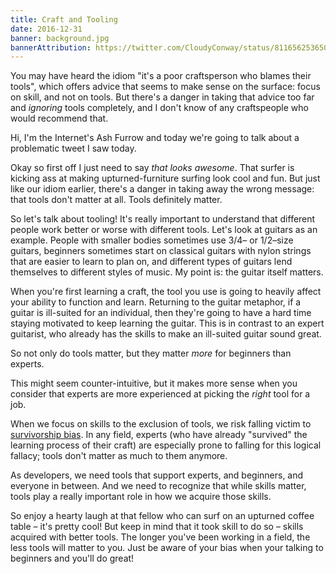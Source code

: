 ```yaml
---
title: Craft and Tooling
date: 2016-12-31
banner: background.jpg
bannerAttribution: https://twitter.com/CloudyConway/status/811656253650911232
---
```


You may have heard the idiom "it's a poor craftsperson who blames their tools", which offers advice that seems to make sense on the surface: focus on skill, and not on tools. But there's a danger in taking that advice too far and _ignoring_ tools completely, and I don't know of any craftspeople who would recommend that.

Hi, I'm the Internet's Ash Furrow and today we're going to talk about a problematic tweet I saw today.

<Tweet tweetID="813904788702183425" />

Okay so first off I just need to say _that looks awesome_. That surfer is kicking ass at making upturned-furniture surfing look cool and fun. But just like our idiom earlier, there's a danger in taking away the wrong message: that tools don't matter at all. Tools definitely matter.

So let's talk about tooling! It's really important to understand that different people work better or worse with different tools. Let's look at guitars as an example. People with smaller bodies sometimes use 3/4– or 1/2–size guitars, beginners sometimes start on classical guitars with nylon strings that are easier to learn to plan on, and different types of guitars lend themselves to different styles of music. My point is: the guitar itself matters.

When you're first learning a craft, the tool you use is going to heavily affect your ability to function and learn. Returning to the guitar metaphor, if a guitar is ill-suited for an individual, then they're going to have a hard time staying motivated to keep learning the guitar. This is in contrast to an expert guitarist, who already has the skills to make an ill-suited guitar sound great.

So not only do tools matter, but they matter _more_ for beginners than experts.

This might seem counter-intuitive, but it makes more sense when you consider that experts are more experienced at picking the _right_ tool for a job.

When we focus on skills to the exclusion of tools, we risk falling victim to [survivorship bias](https://en.wikipedia.org/wiki/Survivorship_bias). In any field, experts (who have already "survived" the learning process of their craft) are especially prone to falling for this logical fallacy; tools don't matter as much to them anymore.

As developers, we need tools that support experts, and beginners, and everyone in between. And we need to recognize that while skills matter, tools play a really important role in how we acquire those skills.

<Tweet tweetID="814858687642763268" />

So enjoy a hearty laugh at that fellow who can surf on an upturned coffee table – it's pretty cool! But keep in mind that it took skill to do so – skills acquired with better tools. The longer you've been working in a field, the less tools will matter to you. Just be aware of your bias when your talking to beginners and you'll do great!

